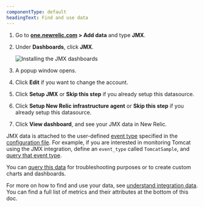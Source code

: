 ```yaml
---
componentType: default
headingText: Find and use data
---
```



1. Go to **[one.newrelic.com](https://one.newrelic.com) > Add data** and type **JMX**.

2. Under **Dashboards**, click **JMX**.

    <img
    title="Install the JMX dashboards"
    alt="Installing the JMX dashboards"
    src={infrastructureInstallJmxDashboard}
    />

3. A popup window opens.
4. Click **Edit** if you want to change the account.
5. Click **Setup JMX** or **Skip this step** if you already setup this datasource.
6. Click **Setup New Relic infrastructure agent** or **Skip this step** if you already setup this datasource. 
6. Click **View dashboard**, and see your JMX data in New Relic.


JMX data is attached to the user-defined [event type](/docs/using-new-relic/data/understand-data/new-relic-data-types#events-new-relic) specified in the [configuration file](#metrics-collection). For example, if you are interested in monitoring Tomcat using the JMX integration, define an `event_type` called `TomcatSample`, and [query that event type](/docs/using-new-relic/data/understand-data/query-new-relic-data).

You can [query this data](/docs/using-new-relic/data/understand-data/query-new-relic-data) for troubleshooting purposes or to create custom charts and dashboards.

For more on how to find and use your data, see [understand integration data](/docs/infrastructure/integrations/find-use-infrastructure-integration-data). You can find a full list of metrics and their attributes at the bottom of this doc. 